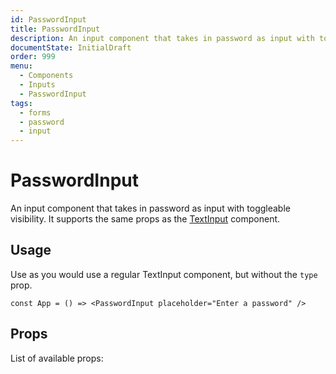 ```yaml
---
id: PasswordInput
title: PasswordInput
description: An input component that takes in password as input with toggleable visibility
documentState: InitialDraft
order: 999
menu:
  - Components
  - Inputs
  - PasswordInput
tags:
  - forms
  - password
  - input
---
```


# PasswordInput

An input component that takes in password as input with toggleable visibility.
It supports the same props as the [TextInput](/components/inputs/textinput) component.

## Usage

Use as you would use a regular TextInput component, but without the `type` prop.

```jsx-live
const App = () => <PasswordInput placeholder="Enter a password" />
```

## Props

List of available props:

<PropTable id="PasswordInput" />
